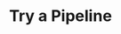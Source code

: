 ---
title: Try a Pipeline
description: 'Easily test a pipeline in your browser'
icon: 'lightbulb'
---